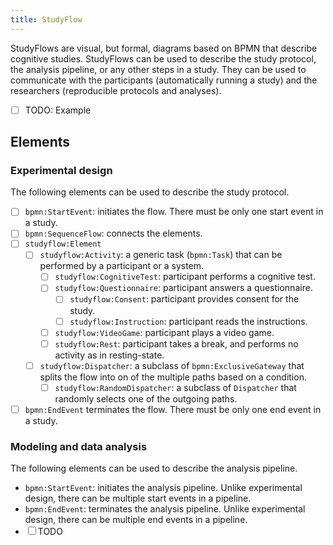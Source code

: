 ```yaml
---
title: StudyFlow
---
```


StudyFlows are visual, but formal, diagrams based on BPMN that describe cognitive studies. StudyFlows can be used to describe the study protocol, the analysis pipeline, or any other steps in a study. They can be used to communicate with the participants (automatically running a study) and the researchers (reproducible protocols and analyses).

- [ ] TODO: Example

## Elements

### Experimental design

The following elements can be used to describe the study protocol.

- [ ] `bpmn:StartEvent`: initiates the flow. There must be only one start event in a study.
- [ ] `bpmn:SequenceFlow`: connects the elements.
- [ ] `studyflow:Element`
    - [ ] `studyflow:Activity`: a generic task (`bpmn:Task`) that can be performed by a participant or a system.
        - [ ] `studyflow:CognitiveTest`: participant performs a cognitive test.
        - [ ] `studyflow:Questionnaire`: participant answers a questionnaire.
            - [ ] `studyflow:Consent`: participant provides consent for the study.
            - [ ] `studyflow:Instruction`: participant reads the instructions.
        - [ ] `studyflow:VideoGame`: participant plays a video game.
        - [ ] `studyflow:Rest`: participant takes a break, and performs no activity as in resting-state.
    - [ ] `studyflow:Dispatcher`: a subclass of `bpmn:ExclusiveGateway` that splits the flow into on of the multiple paths based on a condition.
        - [ ] `studyflow:RandomDispatcher`: a subclass of `Dispatcher` that randomly selects one of the outgoing paths.
- [ ] `bpmn:EndEvent` terminates the flow. There must be only one end event in a study.

### Modeling and data analysis

The following elements can be used to describe the analysis pipeline.

- `bpmn:StartEvent`: initiates the analysis pipeline. Unlike experimental design, there can be multiple start events in a pipeline.
- `bpmn:EndEvent`: terminates the analysis pipeline. Unlike experimental design, there can be multiple end events in a pipeline.
- [ ] TODO

